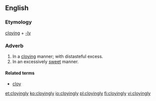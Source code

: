 ==English==

===Etymology===
[[cloying]] + [[-ly]]

===Adverb===
{{en-adv}}

# In a [[cloying]] manner; with distasteful excess.
# In an excessively [[sweet]] manner.

====Related terms====
* [[cloy]]

[[et:cloyingly]]
[[ko:cloyingly]]
[[io:cloyingly]]
[[pl:cloyingly]]
[[fi:cloyingly]]
[[vi:cloyingly]]